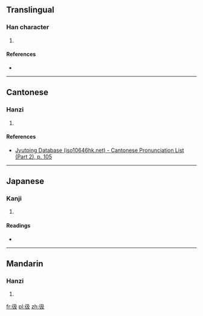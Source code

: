==Translingual==

===Han character===
{{Han char|rn=60|rad=彳|as=04|sn=7|four=2724<sub>7</sub>|canj=竹人弓竹水 (HONHE)|ids=⿰[[彳]][[及]]}}

# {{defn|Han|sort=彳04}}

====References====
* {{Han ref|kx=0365.080|dkj=10047|dj=0685.030|hdz=20814.050|uh=5F76|ud=24438|bh=CAD5|bd=51925}}

----

==Cantonese==

===Hanzi===
{{yue-hanzi|jyut=[[gap1]]|y=gap1}}

# {{defn|lang=yue|sort=彳04}}

====References====
* [http://www.iso10646hk.net/jp/document/download.jsp Jyutping Database (iso10646hk.net) - Cantonese Pronunciation List (Part 2), p. 105]

----

==Japanese==

===Kanji===
{{ja-kanji|grade=|rs=彳04}}

# {{defn|lang=ja|sort=彳04}}

====Readings====
* {{ja-readings|on=[[きゅう]] (kyū), [[こう]] (kō)|kun=}}

----

==Mandarin==

===Hanzi===
{{cmn-hanzi|pin=[[jí]] ([[ji2]])|wg=chi<sup>2</sup>}}

# {{defn|lang=cmn|sort=彳04}}

[[fr:彶]]
[[pl:彶]]
[[zh:彶]]